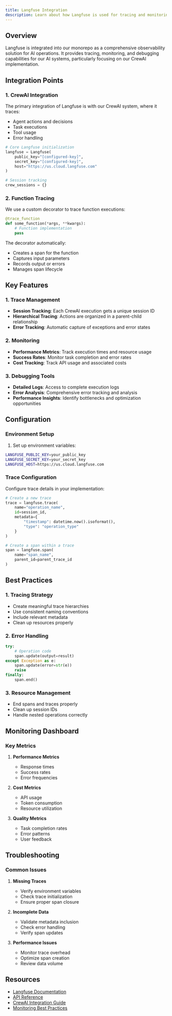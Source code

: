 ```yaml
---
title: Langfuse Integration
description: Learn about how Langfuse is used for tracing and monitoring AI operations in our monorepo
---
```


## Overview

Langfuse is integrated into our monorepo as a comprehensive observability solution for AI operations. It provides tracing, monitoring, and debugging capabilities for our AI systems, particularly focusing on our CrewAI implementation.

## Integration Points

### 1. CrewAI Integration

The primary integration of Langfuse is with our CrewAI system, where it traces:

- Agent actions and decisions
- Task executions
- Tool usage
- Error handling

```python
# Core Langfuse initialization
langfuse = Langfuse(
    public_key="[configured-key]",
    secret_key="[configured-key]",
    host="https://us.cloud.langfuse.com"
)

# Session tracking
crew_sessions = {}
```

### 2. Function Tracing

We use a custom decorator to trace function executions:

```python
@trace_function
def some_function(*args, **kwargs):
    # Function implementation
    pass
```

The decorator automatically:
- Creates a span for the function
- Captures input parameters
- Records output or errors
- Manages span lifecycle

## Key Features

### 1. Trace Management

- **Session Tracking**: Each CrewAI execution gets a unique session ID
- **Hierarchical Tracing**: Actions are organized in a parent-child relationship
- **Error Tracking**: Automatic capture of exceptions and error states

### 2. Monitoring

- **Performance Metrics**: Track execution times and resource usage
- **Success Rates**: Monitor task completion and error rates
- **Cost Tracking**: Track API usage and associated costs

### 3. Debugging Tools

- **Detailed Logs**: Access to complete execution logs
- **Error Analysis**: Comprehensive error tracking and analysis
- **Performance Insights**: Identify bottlenecks and optimization opportunities

## Configuration

### Environment Setup

1. Set up environment variables:
```bash
LANGFUSE_PUBLIC_KEY=your_public_key
LANGFUSE_SECRET_KEY=your_secret_key
LANGFUSE_HOST=https://us.cloud.langfuse.com
```

### Trace Configuration

Configure trace details in your implementation:

```python
# Create a new trace
trace = langfuse.trace(
    name="operation_name",
    id=session_id,
    metadata={
        "timestamp": datetime.now().isoformat(),
        "type": "operation_type"
    }
)

# Create a span within a trace
span = langfuse.span(
    name="span_name",
    parent_id=parent_trace_id
)
```

## Best Practices

### 1. Tracing Strategy

- Create meaningful trace hierarchies
- Use consistent naming conventions
- Include relevant metadata
- Clean up resources properly

### 2. Error Handling

```python
try:
    # Operation code
    span.update(output=result)
except Exception as e:
    span.update(error=str(e))
    raise
finally:
    span.end()
```

### 3. Resource Management

- End spans and traces properly
- Clean up session IDs
- Handle nested operations correctly

## Monitoring Dashboard

### Key Metrics

1. **Performance Metrics**
   - Response times
   - Success rates
   - Error frequencies

2. **Cost Metrics**
   - API usage
   - Token consumption
   - Resource utilization

3. **Quality Metrics**
   - Task completion rates
   - Error patterns
   - User feedback

## Troubleshooting

### Common Issues

1. **Missing Traces**
   - Verify environment variables
   - Check trace initialization
   - Ensure proper span closure

2. **Incomplete Data**
   - Validate metadata inclusion
   - Check error handling
   - Verify span updates

3. **Performance Issues**
   - Monitor trace overhead
   - Optimize span creation
   - Review data volume

## Resources

- [Langfuse Documentation](https://langfuse.com/docs)
- [API Reference](https://langfuse.com/docs/api)
- [CrewAI Integration Guide](/dev/tools/crewai)
- [Monitoring Best Practices](/reference/monitoring) 